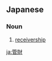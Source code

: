 ==Japanese==
{{ja-kanjitab|かん|ざい|yomi=on}}

===Noun===
{{ja-noun|かんざい}}

# [[receivership]]

[[ja:管財]]